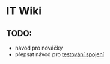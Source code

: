
# IT Wiki

## TODO:
* návod pro nováčky
* přepsat návod pro [testování spojení](https://docs.google.com/document/d/1le6zpDI34TzZktw4YVXCDxztVooKSywLxCHUzi4MbuY/edit#heading=h.pl50fgzczfxa)
